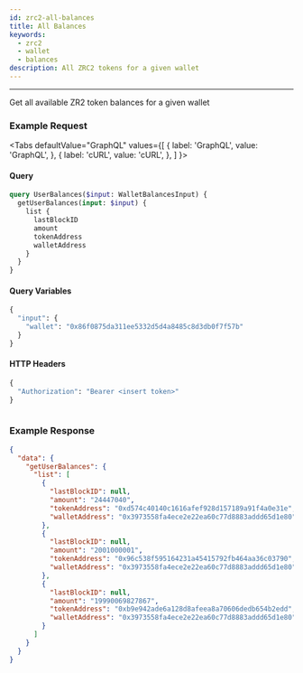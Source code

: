 ```yaml
---
id: zrc2-all-balances
title: All Balances
keywords:
  - zrc2
  - wallet
  - balances
description: All ZRC2 tokens for a given wallet
---
```



---

Get all available ZR2 token balances for a given wallet

### Example Request


<Tabs
  defaultValue="GraphQL"
  values={[
    { label: 'GraphQL', value: 'GraphQL', },
    { label: 'cURL', value: 'cURL', },
  ]
}>

<TabItem value="GraphQL">

#### Query


```graphql
query UserBalances($input: WalletBalancesInput) {
  getUserBalances(input: $input) {
    list {
      lastBlockID
      amount
      tokenAddress
      walletAddress
    }
  }
}
```

#### Query Variables

```graphql
{
  "input": {
    "wallet": "0x86f0875da311ee5332d5d4a8485c8d3db0f7f57b"
  }
}
```

#### HTTP Headers

```graphql
{
  "Authorization": "Bearer <insert token>" 
}
```

</TabItem>


<TabItem value="cURL">

```curl
```

</TabItem>
</Tabs>

### Example Response

```json
{
  "data": {
    "getUserBalances": {
      "list": [
        {
          "lastBlockID": null,
          "amount": "24447040",
          "tokenAddress": "0xd574c40140c1616afef928d157189a91f4a0e31e",
          "walletAddress": "0x3973558fa4ece2e22ea60c77d8883addd65d1e80"
        },
        {
          "lastBlockID": null,
          "amount": "2001000001",
          "tokenAddress": "0x96c538f595164231a45415792fb464aa36c03790",
          "walletAddress": "0x3973558fa4ece2e22ea60c77d8883addd65d1e80"
        },
        {
          "lastBlockID": null,
          "amount": "19990069827867",
          "tokenAddress": "0xb9e942ade6a128d8afeea8a70606dedb654b2edd",
          "walletAddress": "0x3973558fa4ece2e22ea60c77d8883addd65d1e80"
        }
      ]
    }
  }
}
```

